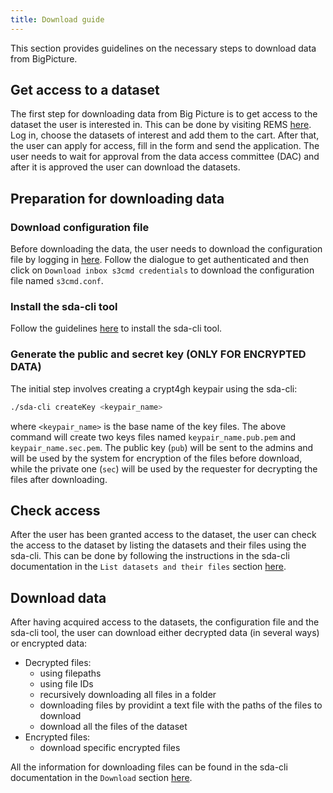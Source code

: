 ```yaml
---
title: Download guide
---
```


This section provides guidelines on the necessary steps to download data from BigPicture.

## Get access to a dataset
The first step for downloading data from Big Picture is to get access to the dataset the user is interested in. This can be done by visiting REMS [here](https://bp-rems.sd.csc.fi/).
Log in, choose the datasets of interest and add them to the cart. After that, the user can apply for access, fill in the form and send the application.
The user needs to wait for approval from the data access committee (DAC) and after it is approved the user can download the datasets.

## Preparation for downloading data

### Download configuration file
Before downloading the data, the user needs to download the configuration file by logging in [here](https://login.bp.nbis.se/).
Follow the dialogue to get authenticated and then click on `Download inbox s3cmd credentials` to download the configuration file named `s3cmd.conf`.

### Install the sda-cli tool
Follow the guidelines [here](../submission/submission-guide.qmd#install-the-sda-cli-tool) to install the sda-cli tool.

### Generate the public and secret key (**ONLY FOR ENCRYPTED DATA**)
The initial step involves creating a crypt4gh keypair using the sda-cli:

```bash
./sda-cli createKey <keypair_name>
```

where `<keypair_name>` is the base name of the key files. The above command will create two keys files named
`keypair_name.pub.pem` and `keypair_name.sec.pem`. The public key (`pub`) will be sent to the admins
and will be used by the system for encryption of the files before download, while the private one
(`sec`) will be used by the requester for decrypting the files after downloading.

## Check access

After the user has been granted access to the dataset, the user can check the access to the dataset by listing the datasets and their files using the sda-cli.
This can be done by following the instructions in the sda-cli documentation in the `List datasets and their files` section [here](https://github.com/NBISweden/sda-cli#list-datasets-and-their-files).

## Download data

After having acquired access to the datasets, the configuration file and the sda-cli tool, the user can download either decrypted data (in several ways) or encrypted data:

- Decrypted files:
    - using filepaths
    - using file IDs
    - recursively downloading all files in a folder
    - downloading files by providint a text file with the paths of the files to download
    - download all the files of the dataset

- Encrypted files:
    - download specific encrypted files

All the information for downloading files can be found in the sda-cli documentation in the `Download` section [here](https://github.com/NBISweden/sda-cli#download).

